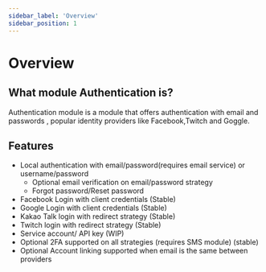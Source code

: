 ```yaml
---
sidebar_label: 'Overview'
sidebar_position: 1
---
```


# Overview

## What module Authentication is?
<p> Authentication module is a module that offers authentication with email and passwords , popular identity providers like Facebook,Twitch and Goggle. </p>

## Features
- Local authentication with email/password(requires email service) or username/password
    - Optional email verification on email/password strategy
    - Forgot password/Reset password
- Facebook Login with client credentials (Stable)
- Google Login with client credentials (Stable)
- Kakao Talk login with redirect strategy (Stable)
- Twitch login with redirect strategy (Stable)
- Service account/ API key (WIP)
- Optional 2FA supported on all strategies (requires SMS module) (stable)
- Optional Account linking supported when email is the same between providers
